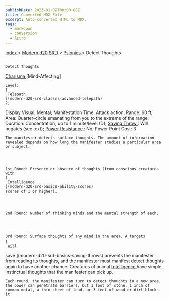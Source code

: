 ```yaml
---
publishDate: 2023-01-02T00:00:00Z
title: Converted MDX File
excerpt: Auto-converted HTML to MDX.
tags:
  - markdown
  - conversion
  - Astro
---
```


[
Index
](-index) >
[
Modern d20 SRD
](modern-d20-srd-index) >
[
Psionics
](modern-d20-srd-psionics-index) > Detect Thoughts

##

    Detect Thoughts

[
Charisma
](modern-d20-srd-basics-ability-scores)
[Mind-Affecting]

    Level:
    [
     Telepath
    ](modern-d20-srd-classes-advanced-telepath)
    2;

Display Visual, Mental; Manifestation Time: Attack action; Range: 60 ft; Area:
Quarter-circle emanating from you to the extreme of the range; Duration: Concentration,
up to 1 minute/level (D);
[
Saving
Throw
](modern-d20-srd-basics-saving-throws)
: Will negates (see text);
[
Power
Resistance
](modern-d20-srd-special-abilities-power-resistance)
:
No; Power Point Cost: 3

    The manifester detects surface thoughts. The amount of information revealed depends on how long the manifester studies a particular area or subject.




    1st Round: Presence or absence of thoughts (from conscious creatures with
    [
     Intelligence
    ](modern-d20-srd-basics-ability-scores)
    scores of 1 or higher).




    2nd Round: Number of thinking minds and the mental strength of each.




    3rd Round: Surface thoughts of any mind in the area. A targets
    [
     Will

save
](modern-d20-srd-basics-saving-throws)
prevents the manifester from reading its thoughts, and the manifester
must manifest detect thoughts again to have another chance. Creatures of animal
[
Intelligence
](modern-d20-srd-basics-ability-scores)
have
simple, instinctual thoughts that the manifester can pick up.

    Each round, the manifester can turn to detect thoughts in a new area. The power can penetrate barriers, but 1 foot of stone, 1 inch of common metal, a thin sheet of lead, or 3 feet of wood or dirt blocks it.

